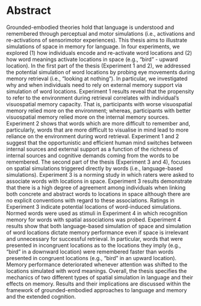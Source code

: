 # Abstract

Grounded-embodied theories hold that language is understood and remembered through perceptual and motor simulations (i.e., activations and re-activations of sensorimotor experiences). This thesis aims to illustrate simulations of space in memory for language. In four experiments, we explored (1) how individuals encode and re-activate word locations and (2) how word meanings activate locations in space (e.g., “bird” - upward location). In the first part of the thesis (Experiment 1 and 2), we addressed the potential simulation of word locations by probing eye movements during memory retrieval (i.e., “looking at nothing”). In particular, we investigated why and when individuals need to rely on external memory support via simulation of word locations. Experiment 1 results reveal that the propensity to refer to the environment during retrieval correlates with individual’s visuospatial memory capacity. That is, participants with worse visuospatial memory relied more on the environment; whereas, participants with better visuospatial memory relied more on the internal memory sources. Experiment 2 shows that words which are more difficult to remember and, particularly, words that are more difficult to visualise in mind lead to more reliance on the environment during word retrieval. Experiment 1 and 2 suggest that the opportunistic and efficient human mind switches between internal sources and external support as a function of the richness of internal sources and cognitive demands coming from the words to be remembered. The second part of the thesis (Experiment 3 and 4), focuses on spatial simulations triggered directly by words (i.e., language-based simulations). Experiment 3 is a norming study in which raters were asked to associate words with locations in space. Experiment 3 results demonstrate that there is a high degree of agreement among individuals when linking both concrete and abstract words to locations in space although there are no explicit conventions with regard to these associations. Ratings in Experiment 3 indicate potential locations of word-induced simulations. Normed words were used as stimuli in Experiment 4 in which recognition memory for words with spatial associations was probed. Experiment 4 results show that both language-based simulation of space and simulation of word locations dictate memory performance even if space is irrelevant and unnecessary for successful retrieval. In particular, words that were presented in incongruent locations as to the locations they imply (e.g., “bird” in a downward location) were remembered faster than words presented in congruent locations (e.g., “bird” in an upward location). Memory performance deteriorated whenever attention was shifted to the locations simulated with word meanings. Overall, the thesis specifies the mechanics of two different types of spatial simulation in language and their effects on memory. Results and their implications are discussed within the framework of grounded-embodied approaches to language and memory and the extended cognition.